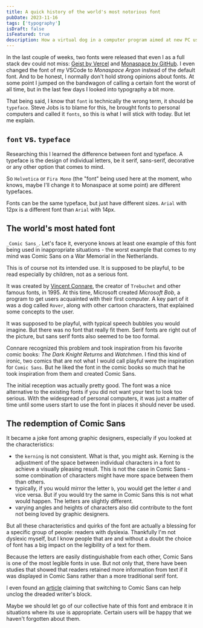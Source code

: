 ```yaml
---
title: A quick history of the world's most notorious font
pubDate: 2023-11-16
tags: ['typography']
isDraft: false
isFeatured: true
description: How a virtual dog in a computer program aimed at new PC users and children changed the world of typography
---
```


In the last couple of weeks, two fonts were released that even I as a full stack dev could not miss: [Geist by Vercel](https://vercel.org/font) and [Monaspace by GitHub](https://monaspace.githubnext.com).
I even changed the font of my VSCode to _Monaspace Argon_ instead of the default font. And to be honest, I normally don't hold strong opinions about fonts. At some point I jumped on the bandwagon of calling a certain font the worst of all time, but in the last few days I looked into typography a bit more.

That being said, I know that `font` is technically the wrong term, it should be `typeface`. Steve Jobs is to blame for this, he brought fonts to personal computers and called it `fonts`, so this is what I will stick with today. But let me explain.

## `font` vs. `typeface`

Researching this I learned the difference between font and typeface. A typeface is the design of individual letters, be it serif, sans-serif, decorative or any other option that comes to mind.

So `Helvetica` or `Fira Mono` (the "font" being used here at the moment, who knows, maybe I'll change it to Monaspace at some point) are different typefaces.

Fonts can be the same typeface, but just have different sizes. `Arial` with 12px is a different font than `Arial` with 14px.

## The world's most hated font

`_Comic Sans_`. Let's face it, everyone knows at least one example of this font being used in inappropriate situations - the worst example that comes to my mind was Comic Sans on a War Memorial in the Netherlands.

This is of course not its intended use. It is supposed to be playful, to be read especially by children, not as a serious font.

It was created by [Vincent Connare](https://en.wikipedia.org/wiki/Vincent_Connare), the creator of `Trebuchet` and other famous fonts, in 1995. At this time, Microsoft created _Microsoft Bob_, a program to get users acquainted with their first computer. A key part of it was a dog called `Rover`, along with other cartoon characters, that explained some concepts to the user.

It was supposed to be playful, with typical speech bubbles you would imagine. But there was no font that really fit them. Serif fonts are right out of the picture, but sans serif fonts also seemed to be too formal.

Connare recognized this problem and took inspiration from his favorite comic books: _The Dark Knight Returns_ and _Watchmen_. I find this kind of ironic, two comics that are not what I would call playful were the inspiration for `Comic Sans`. But he liked the font in the comic books so much that he took inspiration from them and created Comic Sans.

The initial reception was actually pretty good. The font was a nice alternative to the existing fonts if you did not want your text to look too serious. With the widespread of personal computers, it was just a matter of time until some users start to use the font in places it should never be used.

## The redemption of Comic Sans

It became a joke font among graphic designers, especially if you looked at the characteristics:

- the `kerning` is not consistent. What is that, you might ask. Kerning is the adjustment of the space between individual characters in a font to achieve a visually pleasing result. This is not the case in Comic Sans - some combination of characters might have more space between them than others.
- typically, if you would mirror the letter `b`, you would get the letter `d` and vice versa. But if you would try the same in Comic Sans this is not what would happen. The letters are slightly different.
- varying angles and heights of characters also did contribute to the font not being loved by graphic designers.

But all these characteristics and quirks of the font are actually a blessing for a specific group of people: readers with dyslexia. Thankfully I'm not dyslexic myself, but I know people that are and without a doubt the choice of font has a big impact on the legibility of a text for them.

Because the letters are easily distinguishable from each other, Comic Sans is one of the most legible fonts in use. But not only that, there have been studies that showed that readers retained more information from text if it was displayed in Comic Sans rather than a more traditional serif font.

I even found an [article](https://www.themarysue.com/comic-sans-writing) claiming that switching to Comic Sans can help unclog the dreaded writer's block.

Maybe we should let go of our collective hate of this font and embrace it in situations where its use is appropriate. Certain users will be happy that we haven't forgotten about them.
